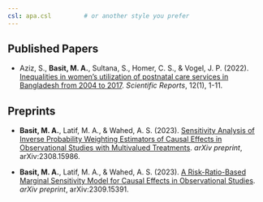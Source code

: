 ```yaml
---
csl: apa.csl         # or another style you prefer
---
```


## Published Papers
- Aziz, S., **Basit, M. A.**, Sultana, S., Homer, C. S., & Vogel, J. P. (2022). [Inequalities in women’s utilization of postnatal care services in Bangladesh from 2004 to 2017](https://www.nature.com/articles/s41598-022-06672-z). *Scientific Reports*, 12(1), 1-11.

## Preprints

- **Basit, M. A.**, Latif, M. A., & Wahed, A. S. (2023). [Sensitivity Analysis of Inverse Probability Weighting Estimators of Causal Effects in Observational Studies with Multivalued Treatments](http://arxiv.org/abs/2308.15986). *arXiv preprint*, arXiv:2308.15986.

- **Basit, M. A.**, Latif, M. A., & Wahed, A. S. (2023). [A Risk-Ratio-Based Marginal Sensitivity Model for Causal Effects in Observational Studies](https://arxiv.org/abs/2309.15391). *arXiv preprint*, arXiv:2309.15391.